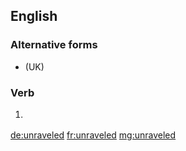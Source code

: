 ==English==

===Alternative forms===
* {{l|en|unravelled}} (UK)

===Verb===
{{head|en|verb form}}

# {{lb|en|American spelling}} {{en-past of|unravel}}

[[de:unraveled]]
[[fr:unraveled]]
[[mg:unraveled]]
